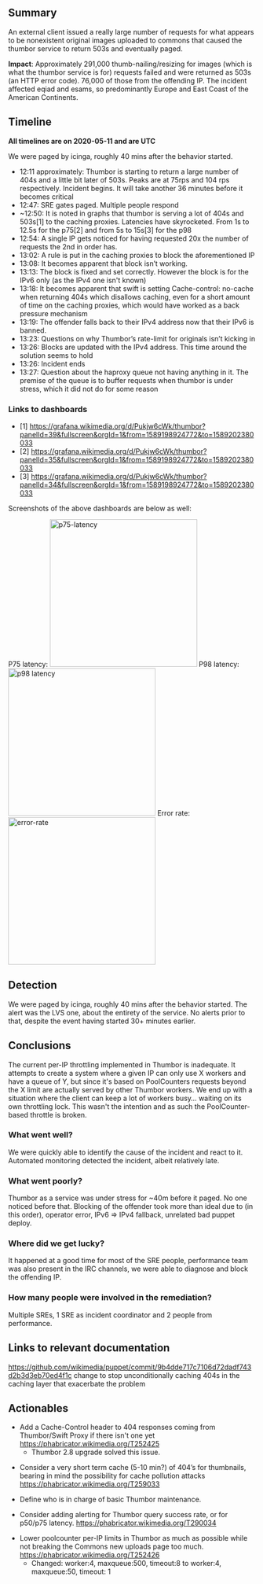 {{irdoc|status=final}}
== Summary ==
An external client issued a really large number of requests for what appears to be nonexistent original images uploaded to commons that caused the thumbor service to return 503s and eventually paged.

'''Impact''': 
Approximately 291,000 thumb-nailing/resizing for images (which is what the thumbor service is for) requests failed and were returned as 503s (an HTTP error code). 76,000 of those from the offending IP. The incident affected eqiad and esams, so predominantly Europe and East Coast of the American Continents.

{{TOC|align=right}}

== Timeline ==

'''All timelines are on 2020-05-11 and are UTC'''

We were paged by icinga, roughly 40 mins after the behavior started.

* 12:11 approximately: Thumbor is starting to return a large number of 404s and a little bit later of 503s. Peaks are at 75rps and 104 rps respectively. Incident begins. It will take another 36 minutes before it becomes critical
* 12:47: SRE gates paged. Multiple people respond
* ~12:50: It is noted in graphs that thumbor is serving a lot of 404s and 503s[1] to the caching proxies. Latencies have skyrocketed. From 1s to 12.5s for the p75[2] and from 5s to 15s[3] for the p98
* 12:54: A single IP gets noticed for having requested 20x the number of requests the 2nd in order has.
* 13:02: A rule is put in the caching proxies to block the aforementioned IP
* 13:08: It becomes apparent that block isn’t working.
* 13:13: The block is fixed and set correctly. However the block is for the IPv6 only (as the IPv4 one isn't known)
* 13:18: It becomes apparent that swift is setting Cache-control: no-cache when returning 404s which disallows caching, even for a short amount of time on the caching proxies, which would have worked as a back pressure mechanism
* 13:19: The offender falls back to their IPv4 address now that their IPv6 is banned.
* 13:23: Questions on why Thumbor’s rate-limit for originals isn’t kicking in
* 13:26: Blocks are updated with the IPv4 address. This time around the solution seems to hold
* 13:26: Incident ends
* 13:27: Question about the haproxy queue not having anything in it. The premise of the queue is to buffer requests when thumbor is under stress, which it did not do for some reason

=== Links to dashboards ===
* [1] https://grafana.wikimedia.org/d/Pukjw6cWk/thumbor?panelId=39&fullscreen&orgId=1&from=1589198924772&to=1589202380033
* [2] https://grafana.wikimedia.org/d/Pukjw6cWk/thumbor?panelId=35&fullscreen&orgId=1&from=1589198924772&to=1589202380033
* [3] https://grafana.wikimedia.org/d/Pukjw6cWk/thumbor?panelId=34&fullscreen&orgId=1&from=1589198924772&to=1589202380033

Screenshots of the above dashboards are below as well:

P75 latency: [[File:Thumbor-20200511-p75-latency.png|300px|middle|p75-latency]] 
P98 latency: [[File:Thumbor-20200511-p98-latency.png|300px|middle|p98 latency]]
Error rate: [[File:Thumbor-20200511-error-rate.png|300px|middle|error-rate]]

== Detection ==

We were paged by icinga, roughly 40 mins after the behavior started. The alert was the LVS one, about the entirety of the service. No alerts prior to that, despite the event having started 30+ minutes earlier. 

== Conclusions ==
The current per-IP throttling implemented in Thumbor is inadequate. It attempts to create a system where a given IP can only use X workers and have a queue of Y, but since it's based on PoolCounters requests beyond the X limit are actually served by other Thumbor workers. We end up with a situation where the client can keep a lot of workers busy… waiting on its own throttling lock. This wasn't the intention and as such the PoolCounter-based throttle is broken.

=== What went well? ===

We were quickly able to identify the cause of the incident and react to it. Automated monitoring detected the incident, albeit relatively late.

=== What went poorly? ===

Thumbor as a service was under stress for ~40m before it paged. No one noticed before that. Blocking of the offender took more than ideal due to (in this order), operator error, IPv6 => IPv4 fallback, unrelated bad puppet deploy.

=== Where did we get lucky? ===
It happened at a good time for most of the SRE people, performance team was also present in the IRC channels, we were able to diagnose and block the offending IP. 

=== How many people were involved in the remediation? ===

Multiple SREs, 1 SRE as incident coordinator and 2 people from performance.

== Links to relevant documentation ==

https://github.com/wikimedia/puppet/commit/9b4dde717c7106d72dadf743d2b3d3eb70ed4f1c change to stop unconditionally caching 404s in the caching layer that exacerbate the problem

== Actionables ==

* Add a Cache-Control header to 404 responses coming from Thumbor/Swift Proxy if there isn't one yet https://phabricator.wikimedia.org/T252425
** Thumbor 2.8 upgrade solved this issue.

* Consider a very short term cache (5-10 min?) of 404’s for thumbnails, bearing in mind the possibility for cache pollution attacks https://phabricator.wikimedia.org/T259033

* Define who is in charge of basic Thumbor maintenance.

* Consider adding alerting for Thumbor query success rate, or for p50/p75 latency.  https://phabricator.wikimedia.org/T290034

* Lower poolcounter per-IP limits in Thumbor as much as possible while not breaking the Commons new uploads page too much. https://phabricator.wikimedia.org/T252426
** Changed: worker:4, maxqueue:500, timeout:8 to worker:4, maxqueue:50, timeout: 1